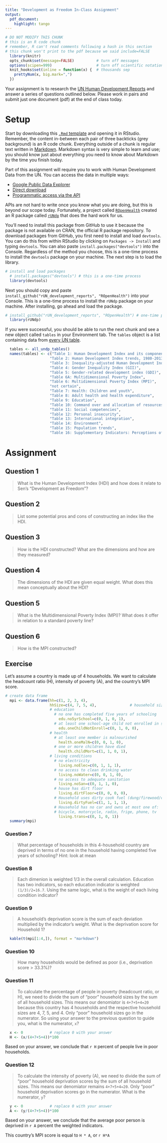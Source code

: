 ```yaml
---
title: "Development as Freedom In-Class Assignment"
output: 
  pdf_document:
    highlight: tango
---
```


```r
# DO NOT MODIFY THIS CHUNK
# this is an R code chunk
# remember, R can't read comments following a hash in this section
# this chunk won't print to the pdf because we said include=FALSE
  library(knitr)
  opts_chunk$set(message=FALSE)          # turn off messages
  options(scipen=999)                    # turn off scientific notation
  knit_hooks$set(inline = function(x) {  # thousands sep
    prettyNum(x, big.mark=",")
  })
```

Your assignment is to research the [UN Human Development Reports](http://hdr.undp.org/en/2014-report) and answer a series of questions outlined below. Please work in pairs and submit just one document (pdf) at the end of class today.

# Setup

Start by downloading this [`.Rmd` template]() and opening it in RStudio. Remember, the content in-between each pair of three backticks (grey background) is an R code chunk. Everything outside of a chunk is regular text written in [Markdown](http://daringfireball.net/projects/markdown/syntax). Markdown syntax is very simple to learn and use; you should know just about everything you need to know about Markdown by the time you finish today.

Part of this assignment will require you to work with Human Development Data from the UN. You can access the data in multiple ways:

* [Google Public Data Explorer](http://hdr.undp.org/en/data-explorer)
* [Direct download](http://hdr.undp.org/en/data-explorer)
* [Programmatic access via the API](http://hdr.undp.org/en/data/api)

APIs are not hard to write once you know what you are doing, but this is beyond our scope today. Fortunately, a project called [`ROpenHealth`](https://github.com/rOpenHealth) created an R package called [`rUNdp`](https://github.com/rOpenHealth/rUN_development_reports) that does the hard work for us.

You'll need to install this package from GitHub to use it because the package is not available on CRAN, the official R package repository. To download packages from GitHub, you first need to install and load `devtools`. You can do this from within RStudio by clicking on `Packages -> Install` and typing `devtools`. You can also paste `install.packages("devtools")` into the Console. Regardless of the method you choose, this is a one-time process to install the `devtools` package on your machine. The next step is to load the library.

```r
# install and load packages
  # install.packages("devtools") # this is a one-time process
  library(devtools)
```

Next you should copy and paste `install_github("rUN_development_reports", "ROpenHealth")` into your Console. This is a one-time process to install the `rUNdp` package on your machine. After installing, go ahead and load the package.

```r
# install_github("rUN_development_reports", "ROpenHealth") # one-time process
  library(rUNdp)
```

If you were successful, you should be able to run the next chunk and see a new object called `tables` in your Environment tab. The `tables` object is a list containing data from [every UN table](http://hdr.undp.org/en/content/exporting-data-and-understanding-api). 

```r
  tables <- all_undp_tables()
  names(tables) <- c("Table 1: Human Development Index and its components (HDI)",
                    "Table 2: Human Development Index trends, 1980-2013",
                  	"Table 3: Inequality-adjusted Human Development Index (IHDI)",
                  	"Table 4: Gender Inequality Index (GII)",
                  	"Table 5: Gender-related development index (GDI)",
                    "Table 6A: Multidimensional Poverty Index",
                  	"Table 6: Multidimensional Poverty Index (MPI)",
                    "not certain",
                  	"Table 7: Health: Children and youth",
                  	"Table 8: Adult health and health expenditure",
                  	"Table 9: Education",
                  	"Table 10: Command over and allocation of resources",
                  	"Table 11: Social competencies",
                  	"Table 12: Personal insecurity",
                  	"Table 13: International integration",
                  	"Table 14: Environment",
                  	"Table 15: Population trends",
                  	"Table 16: Supplementary Indicators: Perceptions of well-being")
```

# Assignment

## Question 1
> What is the Human Development Index (HDI) and how does it relate to Sen's "Development as Freedom"?

## Question 2
> List some potential pros and cons of constructing an index like the HDI.

## Question 3
> How is the HDI constructed? What are the dimensions and how are they measured?

## Question 4
> The dimensions of the HDI are given equal weight. What does this mean conceptually about the HDI? 

## Question 5
> What is the Multidimensional Poverty Index (MPI)? What does it offer in relation to a standard poverty line?

## Question 6
> How is the MPI constructed?

## Exercise
Let's assume a country is made up of 4 households. We want to calculate the headcount ratio (H), intensity of poverty (A), and the country's MPI score. 

```r
# create data frame
  mpi <- data.frame(hh=c(1, 2, 3, 4),                    
                    hhSize=c(4, 7, 5, 4),               # household size
                    # education
                      # no one has completed five years of schooling
                        edu.no5yrSchool=c(0, 1, 0, 1),  
                      # at least one school-age child not enrolled in school
                        edu.oneChildNotEnroll=c(0, 1, 0, 0),
                    # health
                      # at least one member is malnourished
                        health.oneMalN=c(0, 0, 1, 0),
                      # one or more children have died
                        health.childMort=c(1, 1, 0, 1),
                    # living conditions
                      # no electricity
                        living.noElec=c(0, 1, 1, 1),
                      # no access to clean drinking water
                        living.noWater=c(0, 0, 1, 0),
                      # no access to adequate sanitation
                        living.noSan=c(0, 1, 1, 0),
                      # house has dirt floor
                        living.dirtFloor=c(0, 0, 0, 0),
                      # Household uses dirty cook fuel (dung/firewood/charcoal)
                        living.dirtyFuel=c(1, 1, 1, 1),
                      # Household has no car and owns at most one of: 
                      # bicycle, motorcycle, radio, frige, phone, tv
                        living.trans=c(0, 1, 0, 1))
  summary(mpi)
```

### Question 7
> What percentage of households in this 4-household country are deprived in terms of no one in the household having completed five years of schooling?
Hint: look at mean

### Question 8
> Each dimenion is weighted 1/3 in the overall calculation. Education has two indicators, so each education indicator is weighted `(1/3)/2=16.7`. Using the same logic, what is the weight of each living condition indicator?

### Question 9
> A household's deprivation score is the sum of each deviation multiplied by the indicator's weight. What is the deprivation score for Household 1?

```r
  kable(t(mpi[1:4,]), format = "markdown")
```

### Question 10
> How many households would be defined as poor (i.e., deprivation score > 33.3%)?

### Question 11 
> To calculate the percentage of people in poverty (headcount ratio, or H), we need to divide the sum of "poor" household sizes by the sum of all household sizes. This means our denomiator is `4+7+5+4=20` because this country has 4 households and the respective household sizes are 4, 7, 5, and 4. Only "poor" household sizes go in the numerator. So using your answer to the previous question to guide you, what is the numerator, `x`?

```r
  x <- 0            # replace 0 with your answer
  H <- (x/(4+7+5+4))*100
```

Based on your answer, we conclude that `r H` percent of people live in poor households.

### Question 12
> To calculate the intensity of poverty (A), we need to divide the sum of "poor" household deprivation scores by the sum of all household sizes. This means our denomiator remains `4+7+5+4=20`. Only "poor" household deprivation scores go in the numerator. What is the numerator, `y`?

```r
  y <- 0            # replace 0 with your answer
  A <- (y/(4+7+5+4))*100
```

Based on your answer, we conclude that the average poor person is deprived in `r A` percent the weighted indicators.

This country's MPI score is equal to `H * A`, or `r H*A`
